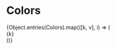 
<Meta title="Concept/Colors" />

# Colors

<div style={{ display: "flex", flexDirection: "column", gap: 12 }}>
  {Object.entries(Colors).map(([k, v], i) => (
    <div key={i} style={{ display: "flex", alignItems: "center", gap: 12 }}>
      <div
        style={{
          background: v,
          width: 42,
          height: 42,
          borderRadius: 5,
          boxShadow: "0px 0px 6px rgba(0, 0, 0, 0.25)",
        }}
      />
      <div>{k}</div>
    </div>
  ))}
</div>

